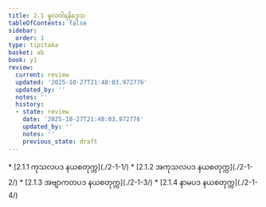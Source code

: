 ```yaml
---
title: 2.1 မူလဝါရနိဒ္ဒေသ
tableOfContents: false
sidebar:
  order: 1
type: tipitaka
basket: ab
book: y1
review:
  current: review
  updated: '2025-10-27T21:48:03.972776'
  updated_by: ''
  notes: ''
  history:
  - state: review
    date: '2025-10-27T21:48:03.972776'
    updated_by: ''
    notes: ''
    previous_state: draft
---
```



<ReviewStatus review={frontmatter.review} showDetails={true} />

<HypothesisAnnotation frontmatter={frontmatter} />

<DynamicBreadcrumb />



<TableOfContents book="y1" section="2.1">
* [2.1.1 ကုသလပဒ နယစတုက္က](./2-1-1/)
* [2.1.2 အကုသလပဒ နယစတုက္က](./2-1-2/)
* [2.1.3 အဗျာကတပဒ နယစတုက္က](./2-1-3/)
* [2.1.4 နာမပဒ နယစတုက္က](./2-1-4/)
</TableOfContents>
